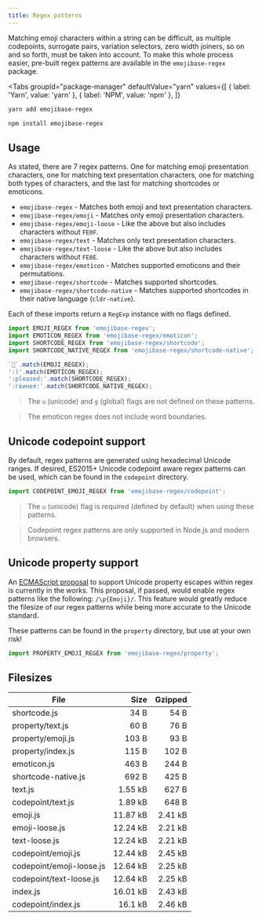 ```yaml
---
title: Regex patterns
---
```



Matching emoji characters within a string can be difficult, as multiple codepoints, surrogate pairs,
variation selectors, zero width joiners, so on and so forth, must be taken into account. To make
this whole process easier, pre-built regex patterns are available in the `emojibase-regex` package.

<Tabs
  groupId="package-manager"
  defaultValue="yarn"
  values={[
    { label: 'Yarn', value: 'yarn' },
    { label: 'NPM', value: 'npm' },
  ]}
>
  <TabItem value="yarn">

```bash
yarn add emojibase-regex
```

  </TabItem>
  <TabItem value="npm">

```bash
npm install emojibase-regex
```

  </TabItem>
</Tabs>

## Usage

As stated, there are 7 regex patterns. One for matching emoji presentation characters, one for
matching text presentation characters, one for matching both types of characters, and the last for
matching shortcodes or emoticons.

- `emojibase-regex` - Matches both emoji and text presentation characters.
- `emojibase-regex/emoji` - Matches only emoji presentation characters.
- `emojibase-regex/emoji-loose` - Like the above but also includes characters without `FE0F`.
- `emojibase-regex/text` - Matches only text presentation characters.
- `emojibase-regex/text-loose` - Like the above but also includes characters without `FE0E`.
- `emojibase-regex/emoticon` - Matches supported emoticons and their permutations.
- `emojibase-regex/shortcode` - Matches supported shortcodes.
- `emojibase-regex/shortcode-native` - Matches supported shortcodes in their native language
  (`cldr-native`).

Each of these imports return a `RegExp` instance with no flags defined.

```ts
import EMOJI_REGEX from 'emojibase-regex';
import EMOTICON_REGEX from 'emojibase-regex/emoticon';
import SHORTCODE_REGEX from 'emojibase-regex/shortcode';
import SHORTCODE_NATIVE_REGEX from 'emojibase-regex/shortcode-native';

`🙂`.match(EMOJI_REGEX);
':)'.match(EMOTICON_REGEX);
':pleased:'.match(SHORTCODE_REGEX);
':гвинея:'.match(SHORTCODE_NATIVE_REGEX);
```

> The `u` (unicode) and `g` (global) flags are not defined on these patterns.

> The emoticon regex does not include word boundaries.

## Unicode codepoint support

By default, regex patterns are generated using hexadecimal Unicode ranges. If desired, ES2015+
Unicode codepoint aware regex patterns can be used, which can be found in the `codepoint` directory.

```ts
import CODEPOINT_EMOJI_REGEX from 'emojibase-regex/codepoint';
```

> The `u` (unicode) flag is required (defined by default) when using these patterns.

> Codepoint regex patterns are only supported in Node.js and modern browsers.

## Unicode property support

An [ECMAScript proposal](https://github.com/tc39/proposal-regexp-unicode-property-escapes) to
support Unicode property escapes within regex is currently in the works. This proposal, if passed,
would enable regex patterns like the following: `/\p{Emoji}/`. This feature would greatly reduce the
filesize of our regex patterns while being more accurate to the Unicode standard.

These patterns can be found in the `property` directory, but use at your own risk!

```ts
import PROPERTY_EMOJI_REGEX from 'emojibase-regex/property';
```

## Filesizes

| File                     |     Size | Gzipped |
| ------------------------ | -------: | ------: |
| shortcode.js             |     34 B |    54 B |
| property/text.js         |     60 B |    76 B |
| property/emoji.js        |    103 B |    93 B |
| property/index.js        |    115 B |   102 B |
| emoticon.js              |    463 B |   244 B |
| shortcode-native.js      |    692 B |   425 B |
| text.js                  |  1.55 kB |   627 B |
| codepoint/text.js        |  1.89 kB |   648 B |
| emoji.js                 | 11.87 kB | 2.41 kB |
| emoji-loose.js           | 12.24 kB | 2.21 kB |
| text-loose.js            | 12.24 kB | 2.21 kB |
| codepoint/emoji.js       | 12.44 kB | 2.45 kB |
| codepoint/emoji-loose.js | 12.64 kB | 2.25 kB |
| codepoint/text-loose.js  | 12.64 kB | 2.25 kB |
| index.js                 | 16.01 kB | 2.43 kB |
| codepoint/index.js       |  16.1 kB | 2.46 kB |
